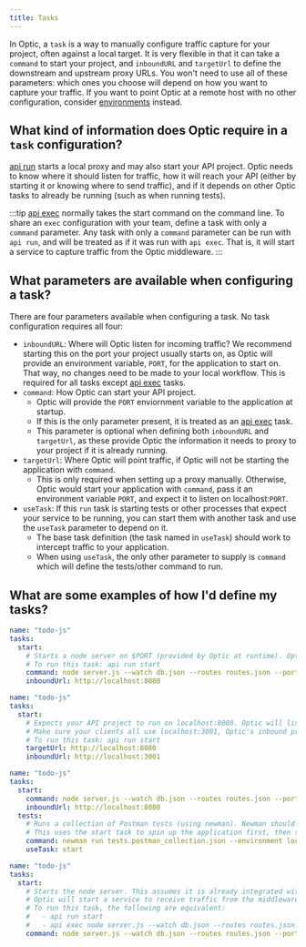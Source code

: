 ```yaml
---
title: Tasks
---
```


In Optic, a `task` is a way to manually configure traffic capture for your project, often against a local target. It is very flexible in that it can take a `command` to start your project, and `inboundURL` and `targetUrl` to define the downstream and upstream proxy URLs. You won't need to use all of these parameters: which ones you choose will depend on how you want to capture your traffic. If you want to point Optic at a remote host with no other configuration, consider [environments](environments) instead.

## What kind of information does Optic require in a `task` configuration?

[api run](/reference/optic-cli/commands/run) starts a local proxy and may also start your API project. Optic needs to know where it should listen for traffic, how it will reach your API (either by starting it or knowing where to send traffic), and if it depends on other Optic tasks to already be running (such as when running tests).

:::tip
[api exec](/reference/optic-cli/commands/exec) normally takes the start command on the command line. To share an `exec` configuration with your team, define a task with only a `command` parameter. Any task with only a `command` parameter can be run with `api run`, and will be treated as if it was run with `api exec`. That is, it will start a service to capture traffic from the Optic middleware.
:::

## What parameters are available when configuring a task?

There are four parameters available when configuring a task. No task configuration requires all four: 

  - `inboundURL`: Where will Optic listen for incoming traffic? We recommend starting this on the port your project usually starts on, as Optic will provide an environment variable, `PORT`, for the application to start on. That way, no changes need to be made to your local workflow. This is required for all tasks except [api exec](/reference/optic-cli/commands/exec) tasks.
  - `command`: How Optic can start your API project. 
    - Optic will provide the `PORT` enviornment variable to the application at startup. 
    - If this is the only parameter present, it is treated as an [api exec](/reference/optic-cli/commands/exec) task. 
    - This parameter is optional when defining both `inboundURL` and `targetUrl`, as these provide Optic the information it needs to proxy to your project if it is already running.
  - `targetUrl`: Where Optic will point traffic, if Optic will not be starting the application with `command`. 
    - This is only required when setting up a proxy manually. Otherwise, Optic would start your application with `command`, pass it an environment variable `PORT`, and expect it to listen on localhost:`PORT`.
  - `useTask`: If this `run` task is starting tests or other processes that expect your service to be running, you can start them with another task and use the `useTask` parameter to depend on it.
    - The base task definition (the task named in `useTask`) should work to intercept traffic to your application.
    - When using `useTask`, the only other parameter to supply is `command` which will define the tests/other command to run.

## What are some examples of how I'd define my tasks?

```yaml title='Intercept traffic to my project, which normally listens on port 8080'
name: "todo-js"
tasks:
  start:
    # Starts a node server on $PORT (provided by Optic at runtime). Optic will listen for traffic on port 8080.
    # To run this task: api run start
    command: node server.js --watch db.json --routes routes.json --port $PORT
    inboundUrl: http://localhost:8080
```

```yaml title='Set up a manual proxy to a service that runs separately'
name: "todo-js"
tasks:
  start:
    # Expects your API project to run on localhost:8080. Optic will listen on localhost:3001 and forward traffic.
    # Make sure your clients all use localhost:3001, Optic's inbound proxy port, so traffic is captured.
    # To run this task: api run start
    targetUrl: http://localhost:8080
    inboundUrl: http://localhost:3001
```

```yaml title='Run tests against my API project through Optic'
name: "todo-js"
tasks:
  start:
    command: node server.js --watch db.json --routes routes.json --port $PORT
    inboundUrl: http://localhost:8080
  tests:
    # Runs a collection of Postman tests (using newman). Newman should send traffic to port 8080, Optic's inbound port.
    # This uses the start task to spin up the application first, then sends test traffic through Optic.
    command: newman run tests.postman_collection.json --environment local.postman_environment.json
    useTask: start
```

```yaml title='Define an exec task to share with my team'
name: "todo-js"
tasks:
  start:
    # Starts the node server. This assumes it is already integrated with Optic midleware.
    # Optic will start a service to receive traffic from the middleware.
    # To run this task, the following are equivalent:
    #   - api run start 
    #   - api exec node server.js --watch db.json --routes routes.json --port $PORT
    command: node server.js --watch db.json --routes routes.json --port $PORT
```